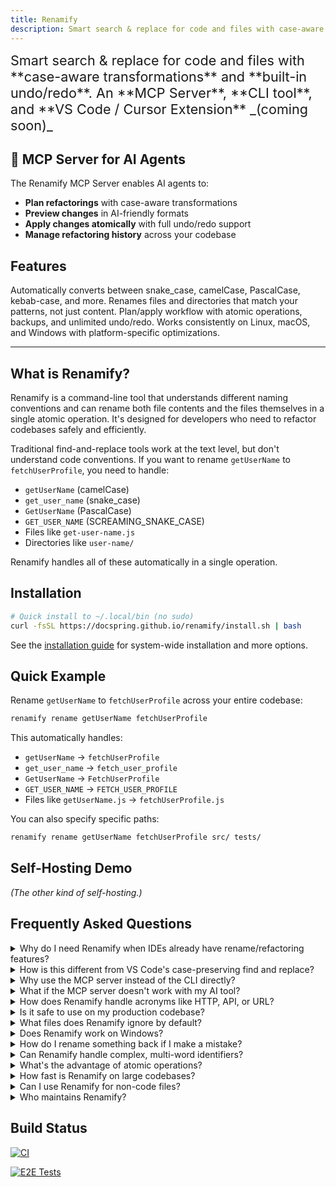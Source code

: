 ```yaml
---
title: Renamify
description: Smart search & replace for code and files with case-aware transformations
---
```



<span style="font-size: 1.35rem;">
Smart search & replace for code and files with <br/>**case-aware transformations** 
and **built-in undo/redo**.
</span>
<span style="font-size: 1.35rem;">
An **MCP Server**, **CLI tool**, and **VS Code / Cursor Extension** _(coming soon)_
</span>

## 🤖 MCP Server for AI Agents

<LinkCard
  title="Use Renamify with AI Assistants"
  href="/renamify/mcp/overview"
  description="Connect Renamify to Claude, Cursor, and other AI tools via the Model Context Protocol (MCP) for intelligent, automated refactoring."
/>

The Renamify MCP Server enables AI agents to:
- **Plan refactorings** with case-aware transformations
- **Preview changes** in AI-friendly formats
- **Apply changes atomically** with full undo/redo support
- **Manage refactoring history** across your codebase

## Features

<CardGrid>
	<Card title="Case-Aware" icon="approve-check">
		Automatically converts between snake_case, camelCase, PascalCase, kebab-case, and more.
	</Card>
	<Card title="File Renaming" icon="document">
		Renames files and directories that match your patterns, not just content.
	</Card>
	<Card title="Safety First" icon="seti:lock">
		Plan/apply workflow with atomic operations, backups, and unlimited undo/redo.
	</Card>
	<Card title="Cross-Platform" icon="laptop">
		Works consistently on Linux, macOS, and Windows with platform-specific optimizations.
	</Card>
</CardGrid>

---

## What is Renamify?

Renamify is a command-line tool that understands different naming conventions and can rename both file contents and the files themselves in a single atomic operation. It's designed for developers who need to refactor codebases safely and efficiently.

Traditional find-and-replace tools work at the text level, but don't understand code conventions. If you want to rename `getUserName` to `fetchUserProfile`, you need to handle:

- `getUserName` (camelCase)
- `get_user_name` (snake_case) 
- `GetUserName` (PascalCase)
- `GET_USER_NAME` (SCREAMING_SNAKE_CASE)
- Files like `get-user-name.js`
- Directories like `user-name/`

Renamify handles all of these automatically in a single operation.

## Installation

```bash
# Quick install to ~/.local/bin (no sudo)
curl -fsSL https://docspring.github.io/renamify/install.sh | bash
```

See the [installation guide](/renamify/installation) for system-wide installation and more options.

## Quick Example

Rename `getUserName` to `fetchUserProfile` across your entire codebase:

```bash
renamify rename getUserName fetchUserProfile
```

This automatically handles:
- `getUserName` → `fetchUserProfile`
- `get_user_name` → `fetch_user_profile`  
- `GetUserName` → `FetchUserProfile`
- `GET_USER_NAME` → `FETCH_USER_PROFILE`
- Files like `getUserName.js` → `fetchUserProfile.js`

You can also specify specific paths:
```bash
renamify rename getUserName fetchUserProfile src/ tests/
```

## Self-Hosting Demo

_(The other kind of self-hosting.)_

<LinkCard
  title="See Renamify in Action"
  href="/renamify/self-hosting-demo"
  description="Watch Renamify rename itself, then use the renamed binary to change itself back."
/>

## Frequently Asked Questions

<details>
<summary>Why do I need Renamify when IDEs already have rename/refactoring features?</summary>

While IDEs have had context-aware search and replace capabilities for decades, the landscape has changed dramatically:

1. **AI Development Era**: With AI assistants like Claude and Cursor, many developers now code outside traditional IDEs. These AI tools need programmatic access to refactoring capabilities.

2. **Cross-Platform Consistency**: IDE refactoring features vary between editors and may not handle all case styles or file renames consistently.

3. **Automation-Friendly**: Renamify can be used in scripts, CI/CD pipelines, and integrated with AI agents via MCP (Model Context Protocol).

4. **Beyond IDE Boundaries**: Renamify works across your entire codebase including documentation, configuration files, and scripts that IDEs might not understand.

5. **Undo/Redo History**: Unlike IDE operations, Renamify maintains a persistent history that survives editor restarts.

Productivity has skyrocketed in the new era of AI development, but AI agents are still missing a lot of tooling to make them more effective. Renamify helps fill one of these gaps.

</details>

<details>
<summary>How is this different from VS Code's case-preserving find and replace?</summary>

VS Code introduced [case-preserving find and replace](https://devblogs.microsoft.com/visualstudio/keep-your-casing-with-case-preserving-find-and-replace/), which is great for simple cases. Renamify goes much further:

- **More case styles**: Handles snake_case, kebab-case, camelCase, PascalCase, SCREAMING_SNAKE_CASE, Title Case, Train-Case, and dot.case
- **File and directory renaming**: Automatically renames matching files and folders, not just content
- **Acronym intelligence**: Properly handles `HTTPSConnection`, `XMLParser`, `URLRouter` 
- **Atomic operations**: All changes succeed or roll back together
- **Cross-editor**: Works consistently regardless of your editor choice
- **AI integration**: Can be controlled by AI agents through MCP

</details>

<details>
<summary>Why use the MCP server instead of the CLI directly?</summary>

The MCP (Model Context Protocol) server is optimized for AI agents:

- **Structured outputs**: Returns data in formats that AI can easily parse and understand
- **Stateful operations**: Maintains context between operations within a session
- **Error handling**: Provides clear, actionable error messages for AI to interpret
- **Integration**: Works seamlessly with Claude Desktop, Cursor, and other MCP-compatible tools

However, if the MCP server doesn't work for your setup, you can always instruct your AI assistant to use the CLI directly by running shell commands. Both approaches give you the same powerful refactoring capabilities.

</details>

<details>
<summary>What if the MCP server doesn't work with my AI tool?</summary>

No problem! Renamify is primarily a command-line tool. If your AI assistant can run shell commands, it can use Renamify directly:

```bash
# AI agents can run these commands directly
renamify rename oldName newName
renamify plan oldName newName --preview table
renamify apply
renamify undo
```

The MCP server is just a convenience wrapper that makes it easier for AI tools to use Renamify, but it's not required.

</details>

<details>
<summary>How does Renamify handle acronyms like HTTP, API, or URL?</summary>

Renamify has built-in intelligence for common acronyms:

- Recognizes acronym boundaries: `HTTPSConnection` → `HTTPS` + `Connection`
- Preserves acronyms during transformation: `parseURL` → `parseWebAddress` (if renaming URL to WebAddress)
- Maintains case appropriately: `XMLParser` in PascalCase becomes `xml_parser` in snake_case
- Configurable with `--include-acronyms`, `--exclude-acronyms`, or `--no-acronyms` flags

</details>

<details>
<summary>Is it safe to use on my production codebase?</summary>

Yes! Renamify has multiple safety features:

1. **Plan-first workflow**: Always preview changes before applying
2. **Atomic operations**: All changes succeed or none are applied (no partial states)
3. **Automatic backups**: Creates temporary backups during operations
4. **Full undo/redo**: Every operation can be reversed
5. **Git-aware**: Respects `.gitignore` and can create safety commits
6. **Binary protection**: Ignores binary files by default
7. **Conflict detection**: Identifies and reports merge conflicts

We recommend creating a git commit before major refactoring operations for extra safety.

</details>

<details>
<summary>What files does Renamify ignore by default?</summary>

Renamify respects the same ignore rules as ripgrep:

- `.gitignore` - Git's ignore patterns
- `.ignore` - Generic ignore file
- `.rgignore` - Ripgrep-specific patterns  
- `.rnignore` - Renamify-specific patterns

It also ignores:
- Binary files (unless using `-uuu` flag)
- Hidden files and directories (unless using `-u` flag)
- Common build artifacts (`node_modules/`, `target/`, `dist/`, etc.)

Use `-u`, `-uu`, or `-uuu` flags to override ignore rules progressively.

</details>

<details>
<summary>Does Renamify work on Windows?</summary>

Yes! Renamify is fully cross-platform and works on:
- Linux (x86_64, arm64)
- macOS (Intel, Apple Silicon)
- Windows (x86_64, arm64)

All features work consistently across platforms, including proper handling of Windows path separators and long path names.

</details>

<details>
<summary>How do I rename something back if I make a mistake?</summary>

Renamify maintains a complete history:

```bash
# Undo the last operation
renamify undo

# Or undo a specific operation by ID
renamify undo <id>

# View history to find the right operation
renamify history

# Redo if you change your mind
renamify redo
```

The history is persistent and survives terminal sessions.

</details>

<details>
<summary>Can Renamify handle complex, multi-word identifiers?</summary>

Yes! Renamify properly tokenizes and transforms complex identifiers:

- `getUserAccountDetails` → `fetchCustomerAccountDetails` 
- `get_user_account_details` → `fetch_customer_account_details`
- `user-account-service.js` → `customer-account-service.js`
- `UserAccountDTO` → `CustomerAccountDTO`

It understands word boundaries, compound words, and mixed-case patterns.

</details>

<details>
<summary>What's the advantage of atomic operations?</summary>

Atomic operations ensure your codebase is never in a broken state:

- All file content changes are applied first
- Then all file/directory renames happen in dependency order
- If anything fails, everything rolls back
- No partially renamed code that won't compile
- No broken imports from incomplete renames

This is especially important when renaming across hundreds of files.

</details>

<details>
<summary>How fast is Renamify on large codebases?</summary>

Renamify is built on the ripgrep engine and is extremely fast:

- Single-pass scanning with compiled regex/automaton
- Parallel file processing
- Efficient ignore file handling
- Memory-mapped file I/O where appropriate

It can handle codebases with thousands of files in seconds.

</details>

<details>
<summary>Can I use Renamify for non-code files?</summary>

Yes! Renamify works with any text files:

- Markdown documentation
- Configuration files (YAML, JSON, TOML)
- Shell scripts
- Docker files
- CI/CD configurations
- Even prose documents

Use `--preview` to verify changes make sense for your file types.

</details>

<details>
<summary>Who maintains Renamify?</summary>

Renamify is developed and maintained by [DocSpring](https://docspring.com), a company that builds developer tools and PDF API services. It's open source under the MIT license.

</details>

## Build Status

[![CI](https://github.com/DocSpring/renamify/actions/workflows/ci.yml/badge.svg)](https://github.com/DocSpring/renamify/actions/workflows/ci.yml)

[![E2E Tests](https://github.com/DocSpring/renamify/actions/workflows/e2e.yml/badge.svg)](https://github.com/DocSpring/renamify/actions/workflows/e2e.yml)
